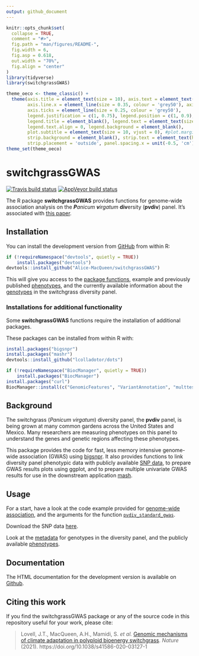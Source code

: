 ```yaml
---
output: github_document
---
```


<!-- README.md is generated from README.Rmd. Please edit that file -->

```r
knitr::opts_chunk$set(
  collapse = TRUE,
  comment = "#>",
  fig.path = "man/figures/README-",
  fig.width = 6,
  fig.asp = 0.618,
  out.width = "70%",
  fig.align = "center"
)
library(tidyverse)
library(switchgrassGWAS)

theme_oeco <- theme_classic() +
  theme(axis.title = element_text(size = 10), axis.text = element_text(size = 10), 
        axis.line.x = element_line(size = 0.35, colour = 'grey50'), axis.line.y = element_line(size = 0.35, colour = 'grey50'),
        axis.ticks = element_line(size = 0.25, colour = 'grey50'), 
        legend.justification = c(1, 0.75), legend.position = c(1, 0.9), legend.key.size = unit(0.35, 'cm'),
        legend.title = element_blank(), legend.text = element_text(size = 9),
        legend.text.align = 0, legend.background = element_blank(),
        plot.subtitle = element_text(size = 10, vjust = 0), #plot.margin = unit(c(0.75, 0.75, 0.75, 0.75), 'cm'),
        strip.background = element_blank(), strip.text = element_text(hjust = 0.5, size = 10 ,vjust = 0), 
        strip.placement = 'outside', panel.spacing.x = unit(-0.5, 'cm'))
theme_set(theme_oeco)
```
# switchgrassGWAS

<!-- badges: start -->
[![Travis build status](https://travis-ci.org/Alice-MacQueen/switchgrassGWAS.svg?branch=master)](https://travis-ci.org/Alice-MacQueen/switchgrassGWAS)
[![AppVeyor build status](https://ci.appveyor.com/api/projects/status/github/Alice-MacQueen/switchgrassGWAS?branch=master&svg=true)](https://ci.appveyor.com/project/Alice-MacQueen/switchgrassGWAS)
<!-- badges: end -->

The R package <b>switchgrassGWAS</b> provides functions for genome-wide association analysis on the *<b>P</b>anicum <b>v</b>irgatum* <b>div</b>ersity (<b>pvdiv</b>) panel. It's associated with [this paper](https://www.nature.com/articles/s41586-020-03127-1).

## Installation

You can install the development version from [GitHub](https://github.com/Alice-MacQueen/switchgrassGWAS) from within R:
``` r
if (!requireNamespace("devtools", quietly = TRUE))
    install.packages("devtools")
devtools::install_github("Alice-MacQueen/switchgrassGWAS")
```

This will give you access to the [package functions](https://alice-macqueen.github.io/switchgrassGWAS/reference/index.html), example and previously published [phenotypes](https://alice-macqueen.github.io/switchgrassGWAS/reference/phenotypes.html), and the currently available information about the [genotypes](https://alice-macqueen.github.io/switchgrassGWAS/reference/pvdiv_metadata.html) in the switchgrass diversity panel.

### Installations for additional functionality

Some <b>switchgrassGWAS</b> functions require the installation of additional packages.

These packages can be installed from within R with:
``` r
install.packages("bigsnpr")
install.packages("mashr")
devtools::install_github("lcolladotor/dots")

if (!requireNamespace("BiocManager", quietly = TRUE))
    install.packages("BiocManager")
install.packages("curl")
BiocManager::install(c("GenomicFeatures", "VariantAnnotation", "multtest"))
```

## Background

The switchgrass (*Panicum virgatum*) diversity panel, the <b>pvdiv</b> panel, is being grown at many common gardens across the United States and Mexico. Many researchers are measuring phenotypes on this panel to understand the genes and genetic regions affecting these phenotypes. 

This package provides the code for fast, less memory intensive genome-wide association (GWAS) using [bigsnpr](https://privefl.github.io/bigsnpr/). It also provides functions to link diversity panel phenotypic data with publicly available [SNP data](https://doi.org/10.18738/T8/ET9UAU), to prepare GWAS results plots using ggplot, and to prepare multiple univariate GWAS results for use in the downstream application [mash](https://www.nature.com/articles/s41588-018-0268-8).

## Usage

For a start, have a look at the code example provided for [genome-wide association](https://alice-macqueen.github.io/switchgrassGWAS/articles/gwas.html), and the arguments for the function [`pvdiv_standard_gwas`](https://alice-macqueen.github.io/switchgrassGWAS/reference/pvdiv_standard_gwas.html). 

Download the SNP data [here](https://doi.org/10.18738/T8/ET9UAU).

Look at the [metadata](https://alice-macqueen.github.io/switchgrassGWAS/reference/pvdiv_metadata.html) for genotypes in the diversity panel, and the publicly available [phenotypes](https://alice-macqueen.github.io/switchgrassGWAS/reference/phenotypes.html).

## Documentation

The HTML documentation for the development version is available on [Github](https://alice-macqueen.github.io/switchgrassGWAS/).

## Citing this work

If you find the switchgrassGWAS package or any of the source code in this repository useful for your work, please cite:

> Lovell, J.T., MacQueen, A.H., Mamidi, S. <i>et al.</i> [Genomic mechanisms of climate adaptation in polyploid bioenergy switchgrass](https://doi.org/10.1038/s41586-020-03127-1). <i>Nature</i> (2021). https://doi.org/10.1038/s41586-020-03127-1
